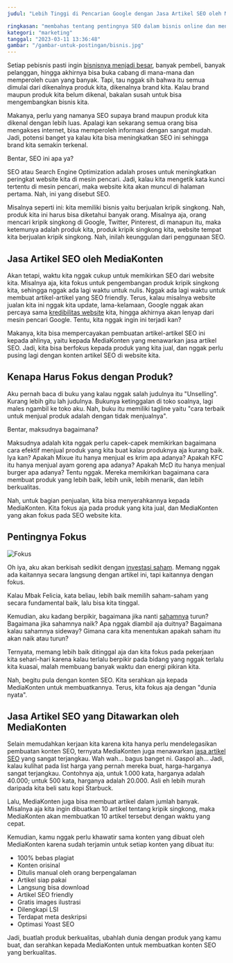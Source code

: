 ```yaml
---
judul: "Lebih Tinggi di Pencarian Google dengan Jasa Artikel SEO oleh MediaKonten"

ringkasan: "membahas tentang pentingnya SEO dalam bisnis online dan menjelaskan keunggulan serta proses pembuatan artikel SEO oleh jasa MediaKonten. Artikel ini juga membahas manfaat dari penggunaan jasa artikel SEO MediaKonten dalam meningkatkan peringkat SEO dan traffic website, serta biaya yang ditawarkan dan dibandingkan dengan jasa artikel SEO lainnya. Akhirnya, artikel ini menekankan pentingnya memilih jasa yang tepat untuk membantu meningkatkan peringkat SEO dan traffic website."
kategori: "marketing"
tanggal: "2023-03-11 13:36:48"
gambar: "/gambar-untuk-postingan/bisnis.jpg"
---
```


Setiap pebisnis pasti ingin [bisnisnya menjadi besar](/post/cepat-kaya-dari-online), banyak pembeli, banyak pelanggan, hingga akhirnya bisa buka cabang di mana-mana dan memperoleh cuan yang banyak. Tapi, tau nggak sih bahwa itu semua dimulai dari dikenalnya produk kita, dikenalnya brand kita. Kalau brand maupun produk kita belum dikenal, bakalan susah untuk bisa mengembangkan bisnis kita. 

Makanya, perlu yang namanya SEO supaya brand maupun produk kita dikenal dengan lebih luas. Apalagi kan sekarang semua orang bisa mengakses internet, bisa memperoleh informasi dengan sangat mudah. Jadi, potensi banget ya kalau kita bisa meningkatkan SEO ini sehingga brand kita semakin terkenal.

Bentar, SEO ini apa ya?

SEO atau Search Engine Optimization adalah proses untuk meningkatkan peringkat website kita di mesin pencari. Jadi, kalau kita mengetik kata kunci tertentu di mesin pencari, maka website kita akan muncul di halaman pertama. Nah, ini yang disebut SEO.

Misalnya seperti ini: kita memiliki bisnis yaitu berjualan kripik singkong. Nah, produk kita ini harus bisa diketahui banyak orang. Misalnya aja, orang mencari kripik singkong di Google, Twitter, Pinterest, di manapun itu, maka ketemunya adalah produk kita, produk kripik singkong kita, website tempat kita berjualan kripik singkong. Nah, inilah keunggulan dari penggunaan SEO.

## Jasa Artikel SEO oleh MediaKonten

Akan tetapi, waktu kita nggak cukup untuk memikirkan SEO dari website kita. Misalnya aja, kita fokus untuk pengembangan produk kripik singkong kita, sehingga nggak ada lagi waktu untuk nulis. Nggak ada lagi waktu untuk membuat artikel-artikel yang SEO friendly. Terus, kalau misalnya website jualan kita ini nggak kita update, lama-kelamaan, Google nggak akan percaya sama [kredibilitas website](/post/biaya-jasa) kita, hingga akhirnya akan lenyap dari mesin pencari Google. Tentu, kita nggak ingin ini terjadi kan?

Makanya, kita bisa mempercayakan pembuatan artikel-artikel SEO ini kepada ahlinya, yaitu kepada MediaKonten yang menawarkan jasa artikel SEO. Jadi, kita bisa berfokus kepada produk yang kita jual, dan nggak perlu pusing lagi dengan konten artikel SEO di website kita.

## Kenapa Harus Fokus dengan Produk?

Aku pernah baca di buku yang kalau nggak salah judulnya itu "Unselling". Kurang lebih gitu lah judulnya. Bukunya ketinggalan di toko soalnya, lagi males ngambil ke toko aku. Nah, buku itu memiliki tagline yaitu "cara terbaik untuk menjual produk adalah dengan tidak menjualnya".

Bentar, maksudnya bagaimana?

Maksudnya adalah kita nggak perlu capek-capek memikirkan bagaimana cara efektif menjual produk yang kita buat kalau produknya aja kurang baik. Iya kan? Apakah Mixue itu hanya menjual es krim apa adanya? Apakah KFC itu hanya menjual ayam goreng apa adanya? Apakah McD itu hanya menjual burger apa adanya? Tentu nggak. Mereka memikirkan bagaimana cara membuat produk yang lebih baik, lebih unik, lebih menarik, dan lebih berkualitas.

Nah, untuk bagian penjualan, kita bisa menyerahkannya kepada MediaKonten. Kita fokus aja pada produk yang kita jual, dan MediaKonten yang akan fokus pada SEO website kita. 

## Pentingnya Fokus

![Fokus](/gambar-untuk-postingan/fokus.jpg)

Oh iya, aku akan berkisah sedikit dengan [investasi saham](/post/cara-tepat-investasi). Memang nggak ada kaitannya secara langsung dengan artikel ini, tapi kaitannya dengan fokus. 

Kalau Mbak Felicia, kata beliau, lebih baik memilih saham-saham yang secara fundamental baik, lalu bisa kita tinggal.

Kemudian, aku kadang berpikir, bagaimana jika nanti [sahamnya](/post/cara-tepat-investasi) turun? Bagaimana jika sahamnya naik? Apa nggak diambil aja duitnya? Bagaimana kalau sahamnya sideway? Gimana cara kita menentukan apakah saham itu akan naik atau turun?

Ternyata, memang lebih baik ditinggal aja dan kita fokus pada pekerjaan kita sehari-hari karena kalau terlalu berpikir pada bidang yang nggak terlalu kita kuasai, malah membuang banyak waktu dan energi pikiran kita.

Nah, begitu pula dengan konten SEO. Kita serahkan aja kepada MediaKonten untuk membuatkannya. Terus, kita fokus aja dengan "dunia nyata".

## Jasa Artikel SEO yang Ditawarkan oleh MediaKonten

Selain memudahkan kerjaan kita karena kita hanya perlu mendelegasikan pembuatan konten SEO, ternyata MediaKonten juga menawarkan [jasa artikel SEO](https://www.mediakonten.id/) yang sangat terjangkau. Wah wah... bagus banget ni. Gaspol ah... Jadi, kalau kulihat pada list harga yang pernah mereka buat, harga-harganya sangat terjangkau. Contohnya aja, untuk 1.000 kata, harganya adalah 40.000; untuk 500 kata, harganya adalah 20.000. Asli eh lebih murah daripada kita beli satu kopi Starbuck.

Lalu, MediaKonten juga bisa membuat artikel dalam jumlah banyak. Misalnya aja kita ingin dibuatkan 10 artikel tentang kripik singkong, maka MediaKonten akan membuatkan 10 artikel tersebut dengan waktu yang cepat.

Kemudian, kamu nggak perlu khawatir sama konten yang dibuat oleh MediaKonten karena sudah terjamin untuk setiap konten yang dibuat itu:

- 100% bebas plagiat
- Konten orisinal
- Ditulis manual oleh orang berpengalaman
- Artikel siap pakai
- Langsung bisa download
- Artikel SEO friendly
- Gratis images ilustrasi
- Dilengkapi LSI
- Terdapat meta deskripsi
- Optimasi Yoast SEO

Jadi, buatlah produk berkualitas, ubahlah dunia dengan produk yang kamu buat, dan serahkan kepada MediaKonten untuk membuatkan konten SEO yang berkualitas.